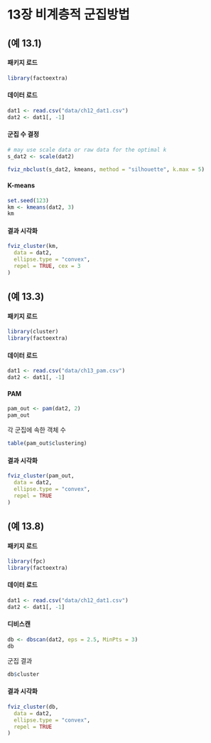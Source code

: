 # 13장 비계층적 군집방법

## (예 13.1)

#### 패키지 로드

```r
library(factoextra)
```

#### 데이터 로드

```r
dat1 <- read.csv("data/ch12_dat1.csv")
dat2 <- dat1[, -1]
```

#### 군집 수 결정

```r
# may use scale data or raw data for the optimal k
s_dat2 <- scale(dat2)

fviz_nbclust(s_dat2, kmeans, method = "silhouette", k.max = 5)
```

#### K-means

```r
set.seed(123)
km <- kmeans(dat2, 3)
km
```

#### 결과 시각화

```r
fviz_cluster(km,
  data = dat2,
  ellipse.type = "convex",
  repel = TRUE, cex = 3
)
```


## (예 13.3)

#### 패키지 로드

```r
library(cluster)
library(factoextra)
```

#### 데이터 로드

```r
dat1 <- read.csv("data/ch13_pam.csv")
dat2 <- dat1[, -1]
```


#### PAM

```r
pam_out <- pam(dat2, 2)
pam_out
```

각 군집에 속한 객체 수

```r
table(pam_out$clustering)
```

#### 결과 시각화

```r
fviz_cluster(pam_out,
  data = dat2,
  ellipse.type = "convex",
  repel = TRUE
)
```



## (예 13.8)

#### 패키지 로드

```r
library(fpc)
library(factoextra)
```

#### 데이터 로드

```r
dat1 <- read.csv("data/ch12_dat1.csv")
dat2 <- dat1[, -1]
```

#### 디비스캔

```r
db <- dbscan(dat2, eps = 2.5, MinPts = 3)
db
```

군집 결과

```r
db$cluster
```


#### 결과 시각화

```r
fviz_cluster(db,
  data = dat2,
  ellipse.type = "convex",
  repel = TRUE
)
```

